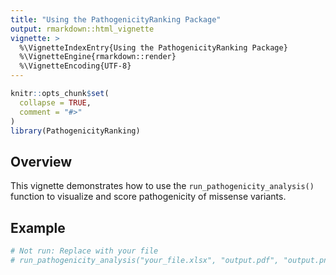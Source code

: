 ```yaml
---
title: "Using the PathogenicityRanking Package"
output: rmarkdown::html_vignette
vignette: >
  %\VignetteIndexEntry{Using the PathogenicityRanking Package}
  %\VignetteEngine{rmarkdown::render}
  %\VignetteEncoding{UTF-8}
---
```


```r
knitr::opts_chunk$set(
  collapse = TRUE,
  comment = "#>"
)
library(PathogenicityRanking)
```

## Overview

This vignette demonstrates how to use the `run_pathogenicity_analysis()` function to visualize and score pathogenicity of missense variants.

## Example

```r
# Not run: Replace with your file
# run_pathogenicity_analysis("your_file.xlsx", "output.pdf", "output.png", show_plot = TRUE)
```